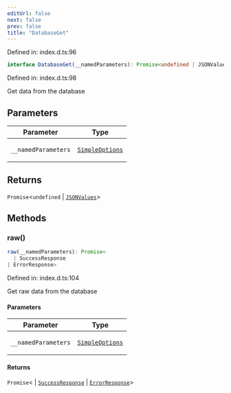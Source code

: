 ```yaml
---
editUrl: false
next: false
prev: false
title: "DatabaseGet"
---
```


Defined in: index.d.ts:96

```ts
interface DatabaseGet(__namedParameters): Promise<undefined | JSONValues>
```

Defined in: index.d.ts:98

Get data from the database

## Parameters

<table>
<thead>
<tr>
<th>Parameter</th>
<th>Type</th>
</tr>
</thead>
<tbody>
<tr>
<td>

`__namedParameters`

</td>
<td>

[`SimpleOptions`](/webdb/reference/interfaces/simpleoptions/)

</td>
</tr>
</tbody>
</table>

## Returns

`Promise`\<`undefined` \| [`JSONValues`](/webdb/reference/type-aliases/jsonvalues/)\>

## Methods

### raw()

```ts
raw(__namedParameters): Promise<
  | SuccessResponse
| ErrorResponse>
```

Defined in: index.d.ts:104

Get raw data from the database

#### Parameters

<table>
<thead>
<tr>
<th>Parameter</th>
<th>Type</th>
</tr>
</thead>
<tbody>
<tr>
<td>

`__namedParameters`

</td>
<td>

[`SimpleOptions`](/webdb/reference/interfaces/simpleoptions/)

</td>
</tr>
</tbody>
</table>

#### Returns

`Promise`\<
  \| [`SuccessResponse`](/webdb/reference/interfaces/successresponse/)
  \| [`ErrorResponse`](/webdb/reference/interfaces/errorresponse/)\>
